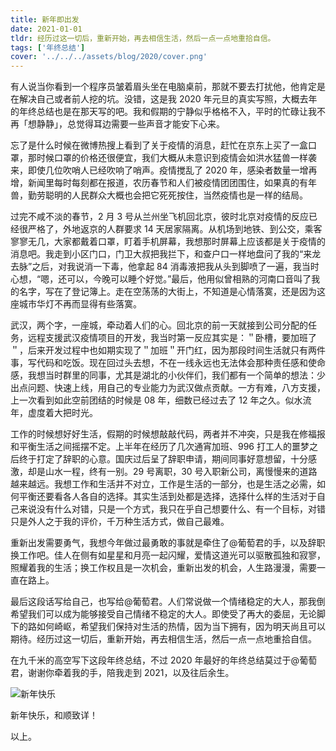 ```yaml
---
title: 新年即出发
date: 2021-01-01
tldr: 经历过这一切后，重新开始，再去相信生活，然后一点一点地重拾自信。
tags: ['年终总结']
cover: '../../../assets/blog/2020/cover.png'
---
```



有人说当你看到一个程序员皱着眉头坐在电脑桌前，那就不要去打扰他，他肯定是在解决自己或者前人挖的坑。没错，这是我 2020 年元旦的真实写照，大概去年的年终总结也是在那天写的吧。我和假期的宁静似乎格格不入，平时的忙碌让我不再「想静静」，总觉得耳边需要一些声音才能安下心来。

忘了是什么时候在微博热搜上看到了关于疫情的消息，赶忙在京东上买了一盒口罩，那时候口罩的价格还很便宜，我们大概从未意识到疫情会如洪水猛兽一样袭来，即使几位吹哨人已经吹响了哨声。疫情搅乱了 2020 年，感染者数量一增再增，新闻里每时每刻都在报道，农历春节和人们被疫情团团围住，如果真的有年兽，勤劳聪明的人民群众大概也会把它死死按住，当然疫情也是一样的结局。

过完不咸不淡的春节，2 月 3 号从兰州坐飞机回北京，彼时北京对疫情的反应已经很严格了，外地返京的人群要求 14 天居家隔离。从机场到地铁、到公交，乘客寥寥无几，大家都戴着口罩，盯着手机屏幕，我想那时屏幕上应该都是关于疫情的消息吧。我走到小区门口，门卫大叔把我拦下，和查户口一样地盘问了我的“来龙去脉”之后，对我说消一下毒，他拿起 84 消毒液把我从头到脚喷了一遍，我当时心想，“嗯，还可以，今晚可以睡个好觉。”最后，他用似曾相熟的河南口音叫了我的名字，写在了登记簿上。走在空荡荡的大街上，不知道是心情落寞，还是因为这座城市华灯不再而显得有些落寞。

武汉，两个字，一座城，牵动着人们的心。回北京的前一天就接到公司分配的任务，远程支援武汉疫情项目的开发，我当时第一反应其实是：＂卧槽，要加班了＂，后来开发过程中也如期实现了＂加班＂开门红，因为那段时间生活就只有两件事，写代码和吃饭。现在回过头去想，不在一线永远也无法体会那种责任感和使命感，我想当时群里的同事，尤其是湖北的小伙伴们，我们都有一个简单的想法：少出点问题、快速上线，用自己的专业能力为武汉做点贡献。一方有难，八方支援，上一次看到如此空前团结的时候是 08 年，细数已经过去了 12 年之久。似水流年，虚度着大把时光。

工作的时候想好好生活，假期的时候想敲敲代码，两者并不冲突，只是我在修福报和平衡生活之间摇摆不定。上半年在经历了几次通宵加班、996 打工人的噩梦之后终于打定了辞职的心意。国庆过后呈了辞职申请，期间同事好意想留，十分感激，却是山水一程，终有一别。29 号离职，30 号入职新公司，离慢慢来的道路越来越远。我想工作和生活并不对立，工作是生活的一部分，也是生活之必需，如何平衡还要看各人各自的选择。其实生活到处都是选择，选择什么样的生活对于自己来说没有什么对错，只是一个方式，我只在乎自己想要什么、有一个目标，对错只是外人之于我的评价，千万种生活方式，做自己最难。

重新出发需要勇气，我想今年做过最勇敢的事就是牵住了@葡萄君的手，以及辞职换工作吧。佳人在侧有如星星和月亮一起闪耀，爱情这道光可以驱散孤独和寂寥，照耀着我的生活；换工作权且是一次机会，重新出发的机会，人生路漫漫，需要一直在路上。

最后这段话写给自己，也写给@葡萄君。人们常说做一个情绪稳定的大人，那我倒希望我们可以成为能够接受自己情绪不稳定的大人。即使受了再大的委屈，无论脚下的路如何崎岖，希望我们保持对生活的热情，因为当下拥有，因为明天尚且可以期待。经历过这一切后，重新开始，再去相信生活，然后一点一点地重拾自信。

在九千米的高空写下这段年终总结，不过 2020 年最好的年终总结莫过于@葡萄君，谢谢你牵着我的手，陪我走到 2021，以及往后余生。

<img src={Fly.src} alt="新年快乐" />

新年快乐，和顺致详！

以上。

